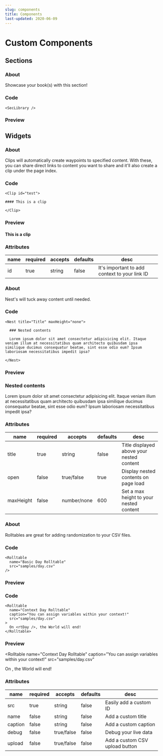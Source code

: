```yaml
---
slug: components
title: Components
last-updated: 2020-06-09
---
```


# Custom Components

## Sections

<Nest title="<SecLibrary />">

### About

Showcase your book(s) with this section!

### Code

```
<SecLibrary />
```

### Preview

<SecLibrary />

</Nest>

## Widgets

<Nest title="<Clip />">

### About

Clips will automatically create waypoints to specified content. With these, you can share direct links to content you want to share and it'll also create a clip under the page index.

### Code

```
<Clip id="test">

#### This is a clip

</Clip>
```

### Preview

<Clip id="test">

#### This is a clip

</Clip>

### Attributes

| name | required | accepts | defaults | desc                                          |
| ---- | -------- | ------- | -------- | --------------------------------------------- |
| id   | true     | string  | false    | It's important to add context to your link ID |

</Nest>

<Nest title="<Nest />">

### About

Nest's will tuck away content until needed.

### Code

```
<Nest title="Title" maxHeight="none">

  ### Nested contents

  Lorem ipsum dolor sit amet consectetur adipisicing elit. Itaque veniam illum at necessitatibus quam architecto quibusdam ipsa similique ducimus consequatur beatae, sint esse odio eum? Ipsum laboriosam necessitatibus impedit ipsa?

</Nest>
```

### Preview

<Nest title="Title" maxHeight="none">

### Nested contents

Lorem ipsum dolor sit amet consectetur adipisicing elit. Itaque veniam illum at necessitatibus quam architecto quibusdam ipsa similique ducimus consequatur beatae, sint esse odio eum? Ipsum laboriosam necessitatibus impedit ipsa?

</Nest>

### Attributes

| name      | required | accepts     | defaults | desc                                      |
| --------- | -------- | ----------- | -------- | ----------------------------------------- |
| title     | true     | string      | false    | Title displayed above your nested content |
| open      | false    | true/false  | true     | Display nested contents on page load      |
| maxHeight | false    | number/none | 600      | Set a max height to your nested content   |

</Nest>

<Nest title="<Rolltable />">

### About

Rolltables are great for adding randomization to your CSV files.

### Code

```
<Rolltable
  name="Basic Day Rolltable"
  src="samples/day.csv"
/>
```

### Preview

<Rolltable name="Basic Day Rolltable" src="samples/day.csv" />

### Code

```
<Rolltable
  name="Context Day Rolltable"
  caption="You can assign variables within your context!"
  src="samples/day.csv"
>
  On <rtDay />, the World will end!
</Rolltable>
```

### Preview

<Rolltable
  name="Context Day Rolltable"
  caption="You can assign variables within your context!"
  src="samples/day.csv"
>
  On <rtDay />, the World will end!
</Rolltable>

### Attributes

| name    | required | accepts    | defaults | desc                           |
| ------- | -------- | ---------- | -------- | ------------------------------ |
| src     | true     | string     | false    | Easily add a custom ID         |
| name    | false    | string     | false    | Add a custom title             |
| caption | false    | string     | false    | Add a custom caption           |
| debug   | false    | true/false | false    | Debug your live data           |
| upload  | false    | true/false | false    | Add a custom CSV upload button |

</Nest>
